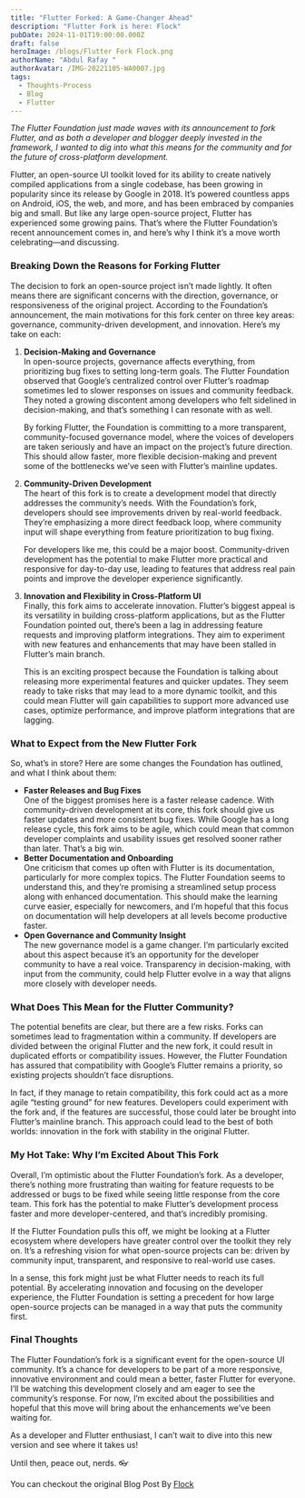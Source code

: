 ```yaml
---
title: "Flutter Forked: A Game-Changer Ahead"
description: "Flutter Fork is here: Flock"
pubDate: 2024-11-01T19:00:00.000Z
draft: false
heroImage: /blogs/Flutter Fork Flock.png
authorName: "Abdul Rafay "
authorAvatar: /IMG-20221105-WA0007.jpg
tags:
  - Thoughts-Process
  - Blog
  - Flutter
---
```


_The Flutter Foundation just made waves with its announcement to fork Flutter, and as both a developer and blogger deeply invested in the framework, I wanted to dig into what this means for the community and for the future of cross-platform development._

Flutter, an open-source UI toolkit loved for its ability to create natively compiled applications from a single codebase, has been growing in popularity since its release by Google in 2018. It’s powered countless apps on Android, iOS, the web, and more, and has been embraced by companies big and small. But like any large open-source project, Flutter has experienced some growing pains. That’s where the Flutter Foundation’s recent announcement comes in, and here’s why I think it’s a move worth celebrating—and discussing.

### Breaking Down the Reasons for Forking Flutter

The decision to fork an open-source project isn’t made lightly. It often means there are significant concerns with the direction, governance, or responsiveness of the original project. According to the Foundation’s announcement, the main motivations for this fork center on three key areas: governance, community-driven development, and innovation. Here’s my take on each:

1. **Decision-Making and Governance**\
   In open-source projects, governance affects everything, from prioritizing bug fixes to setting long-term goals. The Flutter Foundation observed that Google’s centralized control over Flutter’s roadmap sometimes led to slower responses on issues and community feedback. They noted a growing discontent among developers who felt sidelined in decision-making, and that’s something I can resonate with as well.

   By forking Flutter, the Foundation is committing to a more transparent, community-focused governance model, where the voices of developers are taken seriously and have an impact on the project’s future direction. This should allow faster, more flexible decision-making and prevent some of the bottlenecks we’ve seen with Flutter’s mainline updates.

2. **Community-Driven Development**\
   The heart of this fork is to create a development model that directly addresses the community’s needs. With the Foundation’s fork, developers should see improvements driven by real-world feedback. They’re emphasizing a more direct feedback loop, where community input will shape everything from feature prioritization to bug fixing.

   For developers like me, this could be a major boost. Community-driven development has the potential to make Flutter more practical and responsive for day-to-day use, leading to features that address real pain points and improve the developer experience significantly.

3. **Innovation and Flexibility in Cross-Platform UI**\
   Finally, this fork aims to accelerate innovation. Flutter’s biggest appeal is its versatility in building cross-platform applications, but as the Flutter Foundation pointed out, there’s been a lag in addressing feature requests and improving platform integrations. They aim to experiment with new features and enhancements that may have been stalled in Flutter’s main branch.

   This is an exciting prospect because the Foundation is talking about releasing more experimental features and quicker updates. They seem ready to take risks that may lead to a more dynamic toolkit, and this could mean Flutter will gain capabilities to support more advanced use cases, optimize performance, and improve platform integrations that are lagging.

### What to Expect from the New Flutter Fork

So, what’s in store? Here are some changes the Foundation has outlined, and what I think about them:

- **Faster Releases and Bug Fixes**\
  One of the biggest promises here is a faster release cadence. With community-driven development at its core, this fork should give us faster updates and more consistent bug fixes. While Google has a long release cycle, this fork aims to be agile, which could mean that common developer complaints and usability issues get resolved sooner rather than later. That’s a big win.
- **Better Documentation and Onboarding**\
  One criticism that comes up often with Flutter is its documentation, particularly for more complex topics. The Flutter Foundation seems to understand this, and they’re promising a streamlined setup process along with enhanced documentation. This should make the learning curve easier, especially for newcomers, and I’m hopeful that this focus on documentation will help developers at all levels become productive faster.
- **Open Governance and Community Insight**\
  The new governance model is a game changer. I’m particularly excited about this aspect because it’s an opportunity for the developer community to have a real voice. Transparency in decision-making, with input from the community, could help Flutter evolve in a way that aligns more closely with developer needs.

### What Does This Mean for the Flutter Community?

The potential benefits are clear, but there are a few risks. Forks can sometimes lead to fragmentation within a community. If developers are divided between the original Flutter and the new fork, it could result in duplicated efforts or compatibility issues. However, the Flutter Foundation has assured that compatibility with Google’s Flutter remains a priority, so existing projects shouldn’t face disruptions.

In fact, if they manage to retain compatibility, this fork could act as a more agile “testing ground” for new features. Developers could experiment with the fork and, if the features are successful, those could later be brought into Flutter’s mainline branch. This approach could lead to the best of both worlds: innovation in the fork with stability in the original Flutter.

### My Hot Take: Why I’m Excited About This Fork

Overall, I’m optimistic about the Flutter Foundation’s fork. As a developer, there’s nothing more frustrating than waiting for feature requests to be addressed or bugs to be fixed while seeing little response from the core team. This fork has the potential to make Flutter’s development process faster and more developer-centered, and that’s incredibly promising.

If the Flutter Foundation pulls this off, we might be looking at a Flutter ecosystem where developers have greater control over the toolkit they rely on. It’s a refreshing vision for what open-source projects can be: driven by community input, transparent, and responsive to real-world use cases.

In a sense, this fork might just be what Flutter needs to reach its full potential. By accelerating innovation and focusing on the developer experience, the Flutter Foundation is setting a precedent for how large open-source projects can be managed in a way that puts the community first.

### Final Thoughts

The Flutter Foundation’s fork is a significant event for the open-source UI community. It’s a chance for developers to be part of a more responsive, innovative environment and could mean a better, faster Flutter for everyone. I’ll be watching this development closely and am eager to see the community’s response. For now, I’m excited about the possibilities and hopeful that this move will bring about the enhancements we’ve been waiting for.

As a developer and Flutter enthusiast, I can’t wait to dive into this new version and see where it takes us!

Until then, peace out, nerds. 👓

You can checkout the original Blog Post By [Flock](https://flutterfoundation.dev/blog/posts/we-are-forking-flutter-this-is-why/)
